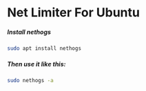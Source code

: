# Net Limiter For Ubuntu
##### Install nethogs
```bash 
sudo apt install nethogs
```
##### Then use it like this:
```bash
sudo nethogs -a
```
